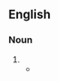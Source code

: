 ==English==

===Noun===
{{en-noun}}

# {{obsolete form of|en|handkerchief}}
#* {{RQ:Shakespeare King John|IV|i|passage=When your head did but ake,<br>I knit my '''hand-kercher''' about your browes.}}